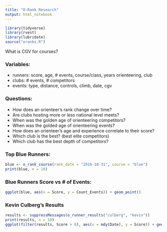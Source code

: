 ```yaml
---
title: "O-Rank Research"
output: html_notebook
---
```


```r
library(tidyverse)
library(rvest)
library(lubridate)
source("oranks.R")
```


What is CGV for courses?

### Variables:
* runners: score, age, # events, course/class, years orienteering, club
* clubs: # events, # competitors
* events: type, distance, controls, climb, date, cgv

### Questions:
* How does an orienteer's rank change over time?
* Are clubs hosting more or less national level meets?
* When was the golden age of orienteering competitors?
* When was the golded age of orienteering events?
* How does an orienteer's age and experience correlate to their score?
* Which club is the best? (best elite competitors)
* Which club has the best depth of competitors?

### Top Blue Runners:
```r
blue <- o_rank_course(rank_date = "2016-10-31", course = "blue")
print(blue, n = 10)
```

### Blue Runners Score vs # of Events:
```r
ggplot(blue, aes(x = Score, y = Count_Events)) + geom_point()
```

### Kevin Culberg's Results
```r
results <- suppressMessages(o_runner_results("culberg", "kevin"))
print(results, n = 10)
ggplot(filter(results, Score > 0), aes(x = mdy(Date), y = Score)) + geom_point(aes(color = Course)) + geom_smooth() + coord_cartesian(ylim = c(0, 100))
```


